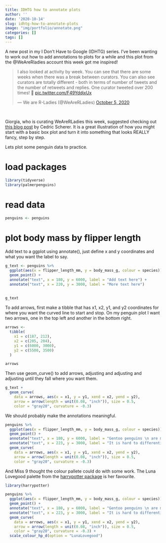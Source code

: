 ```yaml
---
title: IDHTG how to annotate plots
author: ''
date: '2020-10-14'
slug: idhtg-how-to-annotate-plots
image: "img/portfolio/annotate.png"
categories: []
tags: []
---
```


A new post in my I Don't Have to Google (IDHTG) series. I've been wanting to work out how to add annotations to plots for a while and this plot from the @WeAreRladies account this week got me inspired!  

<blockquote class="twitter-tweet"><p lang="en" dir="ltr">I also looked at activity by week. You can see that there are some weeks when there was a break between curators. You can also see curators are totally different - both in terms of number of tweets and the number of retweets and replies. One curator tweeted over 200 times! 🤯 <a href="https://t.co/F49YddjxUx">pic.twitter.com/F49YddjxUx</a></p>&mdash; We are R-Ladies (@WeAreRLadies) <a href="https://twitter.com/WeAreRLadies/status/1313178171219619840?ref_src=twsrc%5Etfw">October 5, 2020</a></blockquote> <script async src="https://platform.twitter.com/widgets.js" charset="utf-8"></script>

<br>

Giorgia, who is curating WeAreRLadies this week, suggested checking out [this blog post](https://cedricscherer.netlify.app/2019/05/17/the-evolution-of-a-ggplot-ep.-1/) by Cedric Scherer. It is a great illustration of how you might start with a basic box plot and turn it into something that looks REALLY fancy, step by step. 

Lets plot some penguin data to practice.

# load packages

```r
library(tidyverse)
library(palmerpenguins)
```

# read data
```r
penguins <- penguins
```

# plot body mass by flipper length

Add text to a ggplot using annotate(), just define x and y coordinates and what you want the label to say. 

```r

g_text <- penguins %>%
  ggplot(aes(x = flipper_length_mm, y = body_mass_g, colour = species)) +
  geom_point() +
  annotate("text", x = 180, y = 6000, label = "Add text here") +
  annotate("text", x = 220, y = 3000, label = "More text here")
  
  
g_text

```
To add arrows, first make a tibble that has x1, x2, y1, and y2 coordinates for where you want the curved line to start and stop. On my penguin plot I want two arrows, one in the top left and another in the bottom right. 

```r
arrows <- 
  tibble(
    x1 = c(187, 212),
    x2 = c(205, 204),
    y1 = c(6000, 3000), 
    y2 = c(5500, 3500)
  )

arrows

```

Then use geom_curve() to add arrows, adjusting and adjusting and adjusting until they fall where you want them. 

```r
g_text +
  geom_curve(
    data = arrows, aes(x = x1, y = y1, xend = x2, yend = y2),
    arrow = arrow(length = unit(0.08, "inch")), size = 0.5,
    color = "gray20", curvature = -0.3)
```
We should probably make the annotations meaningful. 

```r
penguins %>%
  ggplot(aes(x = flipper_length_mm, y = body_mass_g, colour = species)) +
  geom_point() +
  annotate("text", x = 180, y = 6000, label = "Gentoo penguins \n are much larger") +
  annotate("text", x = 223, y = 3000, label = "It is hard to differentiate \n Chinstrap and Adelie") +
  geom_curve(
    data = arrows, aes(x = x1, y = y1, xend = x2, yend = y2),
    arrow = arrow(length = unit(0.08, "inch")), size = 0.5,
    color = "gray20", curvature = -0.3)
```


And Miss 9 thought the colour pallete could do with some work. The Luna Lovegood palette from the [harrypotter package](https://github.com/aljrico/harrypotter) is her favourite. 


```r
library(harrypotter)

penguins %>%
  ggplot(aes(x = flipper_length_mm, y = body_mass_g, colour = species)) +
  geom_point() +
  annotate("text", x = 180, y = 6000, label = "Gentoo penguins \n are much larger") +
  annotate("text", x = 223, y = 3000, label = "It is hard to differentiate \n Chinstrap and Adelie") +
  geom_curve(
    data = arrows, aes(x = x1, y = y1, xend = x2, yend = y2),
    arrow = arrow(length = unit(0.08, "inch")), size = 0.5,
    color = "gray20", curvature = -0.3) +
  scale_colour_hp_d(option = "LunaLovegood")
```

